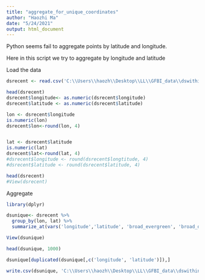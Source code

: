 ---
title: "aggregate_for_unique_coordinates"
author: "Haozhi Ma"
date: "5/24/2021"
output: html_document
---

Python seems fail to aggregate points by latitude and longitude.

Here in this script we try to aggregate by longitude and latitude


Load the data

```{R}
dsrecent <- read.csv('C:\\Users\\haozh\\Desktop\\LL\\GFBI_data\\dswithinfo_onlyrecent_20210523.csv')

head(dsrecent)
dsrecent$longitude<- as.numeric(dsrecent$longitude)
dsrecent$latitude <- as.numeric(dsrecent$latitude)
```
```{R}

lon <- dsrecent$longitude
is.numeric(lon)
dsrecent$lon<-round(lon, 4)


lat <- dsrecent$latitude
is.numeric(lat)
dsrecent$lat<-round(lat, 4)
#dsrecent$longitude <- round(dsrecent$longtitude, 4)
#dsrecent$latitude <- round(dsrecent$latitude, 4)

head(dsrecent)
#View(dsrecent)
```


Aggregate

```{R}
library(dplyr)

dsunique<- dsrecent %>% 
  group_by(lon, lat) %>%
  summarize_at(vars('longitude','latitude', 'broad_evergreen', 'broad_deciduous', 'needle_evergreen', 'needle_deciduous'), mean)


```

```{R}
View(dsunique)

```


```{R}
head(dsunique, 1000)

```

```{R}
dsunique[duplicated(dsunique[,c('longitude', 'latitude')]),]

```


```{R}
write.csv(dsunique, 'C:\\Users\\haozh\\Desktop\\LL\\GFBI_data\\dswithinfo_recent_unique_from_r_for_gee.csv')


```





